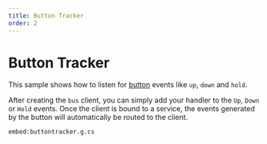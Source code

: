 ```yaml
---
title: Button Tracker
order: 2
---
```

# Button Tracker

This sample shows how to listen for [button](/services/button) events like `up`, `down` and `hold`.

After creating the `bus` client, you can simply add your handler to the `Up`, `Down` or `Hold` events.
Once the client is bound to a service, the events generated by the button will automatically be routed
to the client.

`embed:buttontracker.g.cs`
